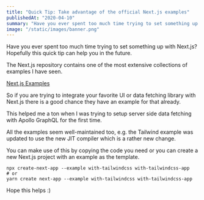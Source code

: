 ```yaml
---
title: "Quick Tip: Take advantage of the official Next.js examples"
publishedAt: "2020-04-10"
summary: "Have you ever spent too much time trying to set something up with Next.js? Hopefully this quick tip can help you in the future."
image: "/static/images/banner.png"
---
```


Have you ever spent too much time trying to set something up with Next.js? Hopefully this quick tip can help you in the future.

The Next.js repository contains one of the most extensive collections of examples I have seen.

[Next.js Examples](https://github.com/vercel/next.js/tree/canary/examples)

So if you are trying to integrate your favorite UI or data fetching library with Next.js there is a good chance they have an example for that already.

This helped me a ton when I was trying to setup server side data fetching with Apollo GraphQL for the first time.

All the examples seem well-maintained too, e.g. the Tailwind example was updated to use the new JIT compiler which is a rather new change.

You can make use of this by copying the code you need or you can create a new Next.js project with an example as the template.

```
npx create-next-app --example with-tailwindcss with-tailwindcss-app
# or
yarn create next-app --example with-tailwindcss with-tailwindcss-app
```

Hope this helps :)
